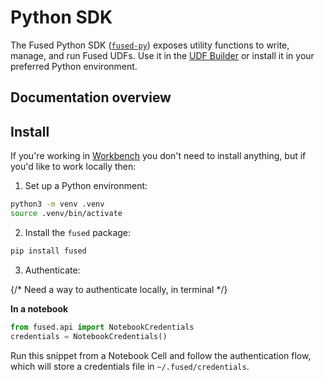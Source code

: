 # Python SDK

The Fused Python SDK ([`fused-py`](https://pypi.org/project/fused/)) exposes utility functions to write, manage, and run Fused UDFs. Use it in the [UDF Builder](/workbench/udf-builder/) or install it in your preferred Python environment.

## Documentation overview


<DocCardList />

## Install

If you're working in [Workbench](/workbench/) you don't need to install anything, but if you'd like to work locally then:

1. Set up a Python environment:

```bash
python3 -m venv .venv
source .venv/bin/activate
```

2. Install the `fused` package:

```bash
pip install fused
```

3. Authenticate:

{/* Need a way to authenticate locally, in terminal */}

**In a notebook**
```py
from fused.api import NotebookCredentials
credentials = NotebookCredentials()
```

Run this snippet from a Notebook Cell and follow the authentication flow, which will store a credentials file in `~/.fused/credentials`.
